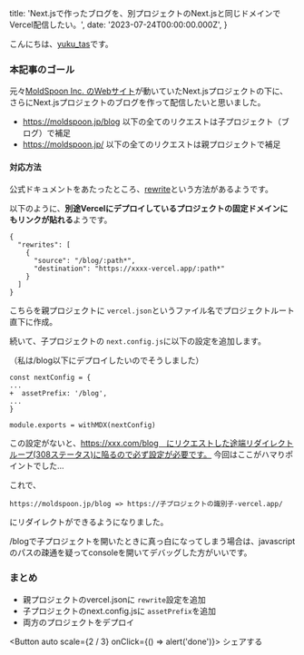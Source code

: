 
  title: 'Next.jsで作ったブログを、別プロジェクトのNext.jsと同じドメインでVercel配信したい。',
  date: '2023-07-24T00:00:00.000Z',
}

こんにちは、[yuku_tas](https://twitter.com/yuku_tas)です。

### 本記事のゴール

元々[MoldSpoon Inc. のWebサイト](https://moldspoon.jp/)が動いていたNext.jsプロジェクトの下に、
さらにNext.jsプロジェクトのブログを作って配信したいと思いました。

* https://moldspoon.jp/blog 以下の全てのリクエストは子プロジェクト（ブログ）で補足
* https://moldspoon.jp/ 以下の全てのリクエストは親プロジェクトで補足


#### 対応方法

公式ドキュメントをあたったところ、[rewrite](https://vercel.com/docs/concepts/edge-network/rewrites)という方法があるようです。

以下のように、**別途Vercelにデプロイしているプロジェクトの固定ドメインにもリンクが貼れる**ようです。

```
{
  "rewrites": [
    {
      "source": "/blog/:path*",
      "destination": "https://xxxx-vercel.app/:path*"
    }
  ]
}
```

こちらを親プロジェクトに `vercel.json`というファイル名でプロジェクトルート直下に作成。

続いて、子プロジェクトの `next.config.js`に以下の設定を追加します。

（私は/blog以下にデプロイしたいのでそうしました）
```
const nextConfig = {
...
+  assetPrefix: '/blog',
...
}

module.exports = withMDX(nextConfig)
```

この設定がないと、https://xxx.com/blog　にリクエストした途端リダイレクトループ(308ステータス)に陥るので必ず設定が必要です。
今回はここがハマりポイントでした...

これで、
```
https://moldspoon.jp/blog => https://子プロジェクトの識別子-vercel.app/
```
にリダイレクトができるようになりました。

/blogで子プロジェクトを開いたときに真っ白になってしまう場合は、javascriptのパスの疎通を疑ってconsoleを開いてデバッグした方がいいです。

### まとめ

- 親プロジェクトのvercel.jsonに `rewrite`設定を追加
- 子プロジェクトのnext.config.jsに `assetPrefix`を追加
- 両方のプロジェクトをデプロイ

<Button auto scale={2 / 3} onClick={() => alert('done')}>
  シェアする
</Button>

